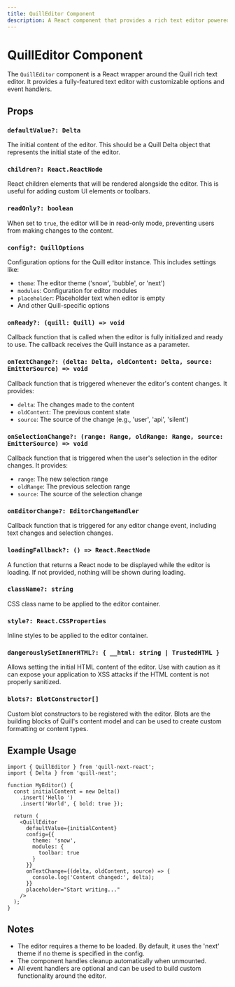 ```yaml
---
title: QuillEditor Component
description: A React component that provides a rich text editor powered by Quill.
---
```


# QuillEditor Component

The `QuillEditor` component is a React wrapper around the Quill rich text editor. It provides a fully-featured text editor with customizable options and event handlers.

## Props

### `defaultValue?: Delta`
The initial content of the editor. This should be a Quill Delta object that represents the initial state of the editor.

### `children?: React.ReactNode`
React children elements that will be rendered alongside the editor. This is useful for adding custom UI elements or toolbars.

### `readOnly?: boolean`
When set to `true`, the editor will be in read-only mode, preventing users from making changes to the content.

### `config?: QuillOptions`
Configuration options for the Quill editor instance. This includes settings like:
- `theme`: The editor theme ('snow', 'bubble', or 'next')
- `modules`: Configuration for editor modules
- `placeholder`: Placeholder text when editor is empty
- And other Quill-specific options

### `onReady?: (quill: Quill) => void`
Callback function that is called when the editor is fully initialized and ready to use. The callback receives the Quill instance as a parameter.

### `onTextChange?: (delta: Delta, oldContent: Delta, source: EmitterSource) => void`
Callback function that is triggered whenever the editor's content changes. It provides:
- `delta`: The changes made to the content
- `oldContent`: The previous content state
- `source`: The source of the change (e.g., 'user', 'api', 'silent')

### `onSelectionChange?: (range: Range, oldRange: Range, source: EmitterSource) => void`
Callback function that is triggered when the user's selection in the editor changes. It provides:
- `range`: The new selection range
- `oldRange`: The previous selection range
- `source`: The source of the selection change

### `onEditorChange?: EditorChangeHandler`
Callback function that is triggered for any editor change event, including text changes and selection changes.

### `loadingFallback?: () => React.ReactNode`
A function that returns a React node to be displayed while the editor is loading. If not provided, nothing will be shown during loading.

### `className?: string`
CSS class name to be applied to the editor container.

### `style?: React.CSSProperties`
Inline styles to be applied to the editor container.

### `dangerouslySetInnerHTML?: { __html: string | TrustedHTML }`
Allows setting the initial HTML content of the editor. Use with caution as it can expose your application to XSS attacks if the HTML content is not properly sanitized.

### `blots?: BlotConstructor[]`
Custom blot constructors to be registered with the editor. Blots are the building blocks of Quill's content model and can be used to create custom formatting or content types.

## Example Usage

```tsx
import { QuillEditor } from 'quill-next-react';
import { Delta } from 'quill-next';

function MyEditor() {
  const initialContent = new Delta()
    .insert('Hello ')
    .insert('World', { bold: true });

  return (
    <QuillEditor
      defaultValue={initialContent}
      config={{
        theme: 'snow',
        modules: {
          toolbar: true
        }
      }}
      onTextChange={(delta, oldContent, source) => {
        console.log('Content changed:', delta);
      }}
      placeholder="Start writing..."
    />
  );
}
```

## Notes

- The editor requires a theme to be loaded. By default, it uses the 'next' theme if no theme is specified in the config.
- The component handles cleanup automatically when unmounted.
- All event handlers are optional and can be used to build custom functionality around the editor. 